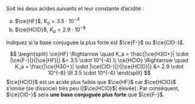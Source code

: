 ::: {.Exercise data-latex=""}

Soit les deux acides suivants et leur constante d’acidité :

a. $\ce{HF}$, $K_a = 3.5 \cdot 10^{-4}$
b. $\ce{HClO}$, $K_a = 2.9 \cdot 10^{-8}$

Indiquez si la base conjuguée la plus forte est $\ce{F-}$ ou $\ce{ClO-}$.

:::

::: {.Answer data-latex=""}

$$
\begin{split}
  \ce{HF} \Rightarrow \quad K_a = \frac{|\ce{H3O+}| \cdot |\ce{F-}|}{|\ce{HF}|} &= 3.5 \cdot 10^{-4} \\
  \ce{HClO} \Rightarrow \quad K_a = \frac{|\ce{H3O+}| \cdot |\ce{ClO-}|}{|\ce{HClO}|} &= 2.9 \cdot 10^{-8} \lll 3.5 \cdot 10^{-4}
\end{split}
$$
$\ce{HClO}$ est un acide plus faible que $\ce{HF}$ car $\ce{HClO}$ s'ionise (se dissocie) très peu (|$\ce{HClO}$| élevée). Par conséquent, $\ce{ClO-}$ sera **une base conjuguée plus forte** que $\ce{F-}$.

:::
